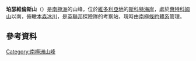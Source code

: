 {{coord|76|48|S|162|12|E|display=title}}

'''珀瑟維倫斯山'''（{{lang-en|Mount Perseverance}}）是[[南極洲|南極洲]]的山峰，位於[[維多利亞地|維多利亞地]]的[[斯科特海岸|斯科特海岸]]，處於[[惠特科姆山|惠特科姆山]]以南，俯瞰[[本森冰川|本森冰川]]，是[[英聯邦|英聯邦]]探險隊的考察站，現時由[[南極條約體系|南極條約體系]]管理。

==參考資料==
{{usgs-gazetteer}}

{{DEFAULTSORT:Mount Perseverance}}
[[Category:南極洲山峰|Category:南極洲山峰]]


{{ScottCoast-geo-stub}}